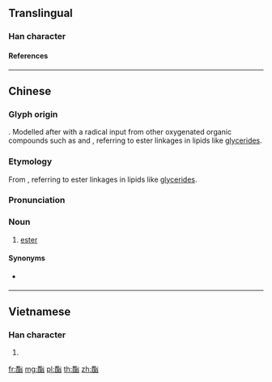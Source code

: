{{character info/new}}
==Translingual==

===Han character===
{{Han char|rn=164|rad=酉|as=06|sn=13|four=11681|canj=MWPA|ids=⿰酉旨}}

====References====
{{Han ref|kx=1283.051|dkj=39861|hdz=63581.100|uh=916F}}

----

==Chinese==
{{zh-forms}}
{{zh-wp}}

===Glyph origin===
{{Han etym}}
{{Han compound|酉|旨|c1=s|c2=p|t1=oxygenated functional group|ls=psc}}. Modelled after {{zh-l|脂|lipid}} with a radical input from other oxygenated organic compounds such as {{zh-l|醇|alcohol}} and {{zh-l|酸|acid}}, referring to ester linkages in lipids like [[glyceride]]s.

===Etymology===
From {{zh-l|脂|lipid}}, referring to ester linkages in lipids like [[glyceride]]s.

===Pronunciation===
{{zh-pron
|m=zhǐ
|c=zi2
|h=
|md=
|mn=chí
|w=
|cat=n
}}

===Noun===
{{zh-noun}}

# {{lb|zh|organic compound}} [[ester]]

====Synonyms====
* {{zh-l|𨤎}} {{qualifier|obsolete}}

----

==Vietnamese==

===Han character===
{{vi-hantu|[[chỉ]]|rs=酉06}}

# {{defn|lang=vi|sort=酉06}}

[[fr:酯]]
[[mg:酯]]
[[pl:酯]]
[[th:酯]]
[[zh:酯]]
